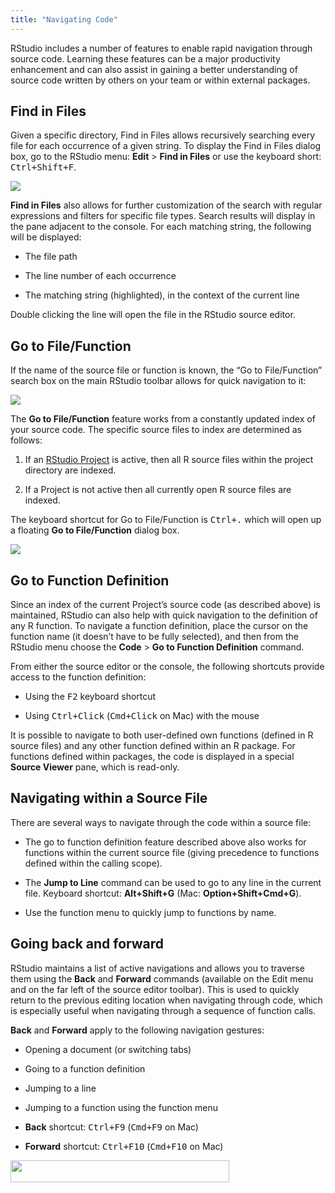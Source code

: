 ```yaml
---
title: "Navigating Code"
---
```


RStudio includes a number of features to enable rapid navigation through source code. Learning these features can be a major productivity enhancement and can also assist in gaining a better understanding of source code written by others on your team or within external packages.

## Find in Files

Given a specific directory, Find in Files allows recursively searching every file for each occurrence of a given string. To display the Find in Files dialog box, go to the RStudio menu: **Edit** \> **Find in Files** or use the keyboard short: <kbd>Ctrl+Shift+F</kbd>.

![](images/find-in-files.png){fig-alt="A screenshot of the Find in Files popup with the 'Find' text prompt."}

**Find in Files** also allows for further customization of the search with regular expressions and filters for specific file types. Search results will display in the pane adjacent to the console. For each matching string, the following will be displayed:

-   The file path

-   The line number of each occurrence

-   The matching string (highlighted), in the context of the current line

Double clicking the line will open the file in the RStudio source editor.

## Go to File/Function

If the name of the source file or function is known, the "Go to File/Function" search box on the main RStudio toolbar allows for quick navigation to it:

![](images/go-to-function.png){fig-alt="A screenshot of the Go to File/Function menu item on the Source pane of RStudio."}

The **Go to File/Function** feature works from a constantly updated index of your source code. The specific source files to index are determined as follows:

1.  If an [RStudio Project](projects.html) is active, then all R source files within the project directory are indexed.

2.  If a Project is not active then all currently open R source files are indexed.

The keyboard shortcut for Go to File/Function is <kbd>Ctrl+.</kbd> which will open up a floating **Go to File/Function** dialog box.

![](../ui/images/go-to-file.png){fig-alt="A screenshot of the 'Go to File/Function' popup and it's matched search prompt"}

## Go to Function Definition

Since an index of the current Project's source code (as described above) is maintained, RStudio can also help with quick navigation to the definition of any R function. To navigate a function definition, place the cursor on the function name (it doesn't have to be fully selected), and then from the RStudio menu choose the **Code** \> **Go to Function Definition** command.

From either the source editor or the console, the following shortcuts provide access to the function definition:

-   Using the <kbd>F2</kbd> keyboard shortcut

-   Using <kbd>Ctrl+Click</kbd> (<kbd>Cmd+Click</kbd> on Mac) with the mouse

It is possible to navigate to both user-defined own functions (defined in R source files) and any other function defined within an R package. For functions defined within packages, the code is displayed in a special **Source Viewer** pane, which is read-only.

## Navigating within a Source File

There are several ways to navigate through the code within a source file:

-   The go to function definition feature described above also works for functions within the current source file (giving precedence to functions defined within the calling scope).

-   The **Jump to Line** command can be used to go to any line in the current file. Keyboard shortcut: **Alt+Shift+G** (Mac: **Option+Shift+Cmd+G**).

-   Use the function menu to quickly jump to functions by name.

## Going back and forward

RStudio maintains a list of active navigations and allows you to traverse them using the **Back** and **Forward** commands (available on the Edit menu and on the far left of the source editor toolbar). This is used to quickly return to the previous editing location when navigating through code, which is especially useful when navigating through a sequence of function calls.

**Back** and **Forward** apply to the following navigation gestures:

-   Opening a document (or switching tabs)

-   Going to a function definition

-   Jumping to a line

-   Jumping to a function using the function menu

- **Back** shortcut: <kbd>Ctrl+F9</kbd> (<kbd>Cmd+F9</kbd> on Mac)  
- **Forward** shortcut: <kbd>Ctrl+F10</kbd> (<kbd>Cmd+F10</kbd> on Mac)  

![](images/back-forward-arrows.png){fig-alt="A screenshot of the Source Pane menu in RStudio and the Back/Forward arrows" width="350" height="35"}
